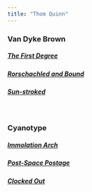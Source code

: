 ```yaml
---
title: "Thom Quinn"
---
```


### Van Dyke Brown

##### [**The First Degree**](print-the-first-degree.html)

##### [**Rorschachled and Bound**](print-rorschachled-and-bound.html)

##### [**Sun-stroked**](print-sun-stroked.html)

<br>

### Cyanotype

##### [**Immolation Arch**](print-immolation-arch.html)

##### [**Post-Space Postage**](print-post-space-postage.html)

##### [**Clocked Out**](print-clocked-out.html)

<br>
